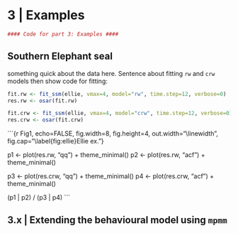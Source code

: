# 3 | Examples

```r
#### Code for part 3: Examples ####
```
## Southern Elephant seal
something quick about the data here. Sentence about fitting `rw` and `crw` models then show code for fitting:
```r
fit.rw <- fit_ssm(ellie, vmax=4, model="rw", time.step=12, verbose=0)
res.rw <- osar(fit.rw)

fit.crw <- fit_ssm(ellie, vmax=4, model="crw", time.step=12, verbose=0)
res.crw <- osar(fit.crw)
```

```{r Fig1, echo=FALSE, fig.width=8, fig.height=4, out.width="\\linewidth", fig.cap="\\label{fig:ellie}Ellie ex."}

p1 <- plot(res.rw, "qq") + theme_minimal()
p2 <- plot(res.rw, "acf") + theme_minimal()

p3 <- plot(res.crw, "qq") + theme_minimal()
p4 <- plot(res.crw, "acf") + theme_minimal()

(p1 | p2) /
(p3 | p4)
```




## 3.x | Extending the behavioural model using `mpmm`
